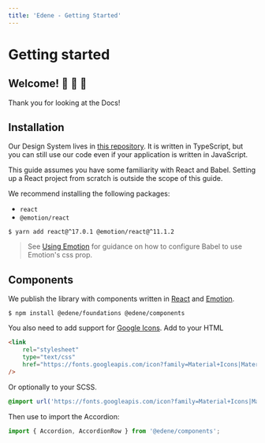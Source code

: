 ```yaml
---
title: 'Edene - Getting Started'
---
```


# Getting started

## Welcome! 🤗 🎊 🤝

Thank you for looking at the Docs!

## Installation

Our Design System lives in [this repository](https://github.com/aLosada7/edene). It is written in TypeScript, but you can still use our code even if your application is written in JavaScript.

This guide assumes you have some familiarity with React and Babel. Setting up a React project from scratch is outside the scope of this guide.

We recommend installing the following packages:

-   `react`
-   `@emotion/react`

```shell
$ yarn add react@^17.0.1 @emotion/react@^11.1.2
```

> See [Using Emotion](https://guardian.github.io/source/?path=/docs/docs-04-using-emotion--page) for guidance on how to configure Babel to use Emotion's css prop.

## Components

We publish the library with components written in [React](https://reactjs.org/) and [Emotion](https://emotion.sh/).

```shell
$ npm install @edene/foundations @edene/components
```

You also need to add support for [Google Icons](https://fonts.google.com/icons?selected=Material+Icons). Add to your HTML

```html
<link
    rel="stylesheet"
    type="text/css"
    href="https://fonts.googleapis.com/icon?family=Material+Icons|Material+Icons+Outlined"
/>
```

Or optionally to your SCSS.

```scss
@import url('https://fonts.googleapis.com/icon?family=Material+Icons|Material+Icons+Outlined');
```

Then use to import the Accordion:

```typescript
import { Accordion, AccordionRow } from '@edene/components';
```
